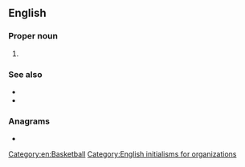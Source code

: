==English==
{{wikipedia|Women's National Basketball Association}}

===Proper noun===
{{en-proper noun}}

# {{init of|en|{{w|Women's National Basketball Association}}}}

===See also===
* {{l|en|FIBA}}
* {{l|en|NBA}}

===Anagrams===
* {{anagrams|en|a=abnw|bawn}}

[[Category:en:Basketball]]
[[Category:English initialisms for organizations]]